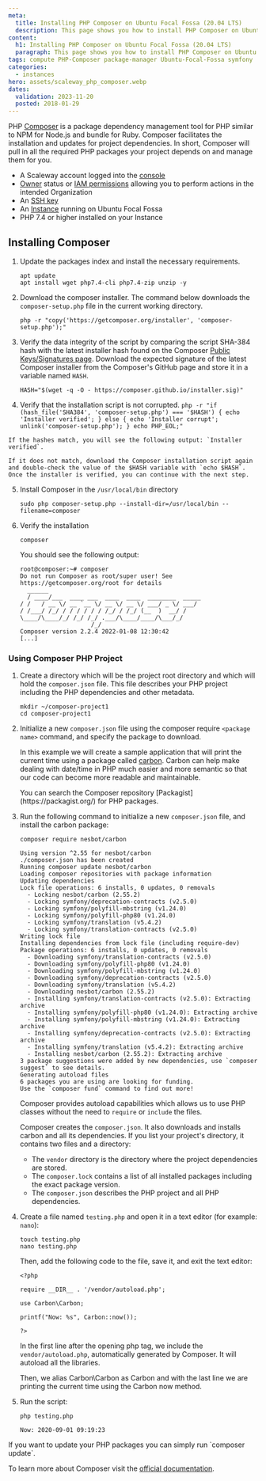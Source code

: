 ```yaml
---
meta:
  title: Installing PHP Composer on Ubuntu Focal Fossa (20.04 LTS)
  description: This page shows you how to install PHP Composer on Ubuntu Focal Fossa (20.04 LTS)
content:
  h1: Installing PHP Composer on Ubuntu Focal Fossa (20.04 LTS)
  paragraph: This page shows you how to install PHP Composer on Ubuntu Focal Fossa (20.04 LTS)
tags: compute PHP-Composer package-manager Ubuntu-Focal-Fossa symfony
categories:
  - instances
hero: assets/scaleway_php_composer.webp
dates:
  validation: 2023-11-20
  posted: 2018-01-29
---
```


PHP [Composer](https://getcomposer.org/) is a package dependency management tool for PHP similar to NPM for Node.js and bundle for Ruby. Composer facilitates the installation and updates for project dependencies. In short, Composer will pull in all the required PHP packages your project depends on and manage them for you.

<Macro id="requirements" />

- A Scaleway account logged into the [console](https://console.scaleway.com)
- [Owner](/identity-and-access-management/iam/concepts/#owner) status or [IAM permissions](/identity-and-access-management/iam/concepts/#permission) allowing you to perform actions in the intended Organization
- An [SSH key](/identity-and-access-management/organizations-and-projects/how-to/create-ssh-key/)
- An [Instance](/compute/instances/how-to/create-an-instance) running on Ubuntu Focal Fossa
- PHP 7.4 or higher installed on your Instance

## Installing Composer

1. Update the packages index and install the necessary requirements.
    ```
    apt update
    apt install wget php7.4-cli php7.4-zip unzip -y
    ```
2. Download the composer installer. The command below downloads the `composer-setup.php` file in the current working directory.
    ```
    php -r "copy('https://getcomposer.org/installer', 'composer-setup.php');"
    ```
3. Verify the data integrity of the script by comparing the script SHA-384 hash with the latest installer hash found on the Composer [Public Keys/Signatures page](https://composer.github.io/pubkeys.html). Download the expected signature of the latest Composer installer from the Composer's GitHub page and store it in a variable named `HASH`.
    ```
    HASH="$(wget -q -O - https://composer.github.io/installer.sig)"
    ```
  4. Verify that the installation script is not corrupted.
    ```
    php -r "if (hash_file('SHA384', 'composer-setup.php') === '$HASH') { echo 'Installer verified'; } else { echo 'Installer corrupt'; unlink('composer-setup.php'); } echo PHP_EOL;"
    ```

    If the hashes match, you will see the following output: `Installer verified`.

    If it does not match, download the Composer installation script again and double-check the value of the $HASH variable with `echo $HASH`. Once the installer is verified, you can continue with the next step.
5. Install Composer in the `/usr/local/bin` directory
    ```
    sudo php composer-setup.php --install-dir=/usr/local/bin --filename=composer
    ```
6. Verify the installation
    ```
    composer
    ```

    You should see the following output:

    ```
    root@composer:~# composer
    Do not run Composer as root/super user! See https://getcomposer.org/root for details
      ______
      / ____/___  ____ ___  ____  ____  ________  _____
    / /   / __ \/ __ `__ \/ __ \/ __ \/ ___/ _ \/ ___/
    / /___/ /_/ / / / / / / /_/ / /_/ (__  )  __/ /
    \____/\____/_/ /_/ /_/ .___/\____/____/\___/_/
                        /_/
    Composer version 2.2.4 2022-01-08 12:30:42
    [...]
    ```

### Using Composer PHP Project

1. Create a directory which will be the project root directory and which will hold the `composer.json` file. This file describes your PHP project including the PHP dependencies and other metadata.
    ```
    mkdir ~/composer-project1
    cd composer-project1
    ```
2. Initialize a new `composer.json` file using the composer require `<package name>` command, and specify the package to download.

    In this example we will create a sample application that will print the current time using a package called [carbon](https://carbon.nesbot.com/docs/). Carbon can help make dealing with date/time in PHP much easier and more semantic so that our code can become more readable and maintainable.

    <Message type="note">
      You can search the Composer repository [Packagist](https://packagist.org/) for PHP packages.
    </Message>
3. Run the following command to initialize a new `composer.json` file, and install the carbon package:
    ```
    composer require nesbot/carbon
    ```
    ```
    Using version ^2.55 for nesbot/carbon
    ./composer.json has been created
    Running composer update nesbot/carbon
    Loading composer repositories with package information
    Updating dependencies
    Lock file operations: 6 installs, 0 updates, 0 removals
      - Locking nesbot/carbon (2.55.2)
      - Locking symfony/deprecation-contracts (v2.5.0)
      - Locking symfony/polyfill-mbstring (v1.24.0)
      - Locking symfony/polyfill-php80 (v1.24.0)
      - Locking symfony/translation (v5.4.2)
      - Locking symfony/translation-contracts (v2.5.0)
    Writing lock file
    Installing dependencies from lock file (including require-dev)
    Package operations: 6 installs, 0 updates, 0 removals
      - Downloading symfony/translation-contracts (v2.5.0)
      - Downloading symfony/polyfill-php80 (v1.24.0)
      - Downloading symfony/polyfill-mbstring (v1.24.0)
      - Downloading symfony/deprecation-contracts (v2.5.0)
      - Downloading symfony/translation (v5.4.2)
      - Downloading nesbot/carbon (2.55.2)
      - Installing symfony/translation-contracts (v2.5.0): Extracting archive
      - Installing symfony/polyfill-php80 (v1.24.0): Extracting archive
      - Installing symfony/polyfill-mbstring (v1.24.0): Extracting archive
      - Installing symfony/deprecation-contracts (v2.5.0): Extracting archive
      - Installing symfony/translation (v5.4.2): Extracting archive
      - Installing nesbot/carbon (2.55.2): Extracting archive
    3 package suggestions were added by new dependencies, use `composer suggest` to see details.
    Generating autoload files
    6 packages you are using are looking for funding.
    Use the `composer fund` command to find out more!
    ```

    Composer provides autoload capabilities which allows us to use PHP classes without the need to `require` or `include` the files.

    Composer creates the `composer.json`. It also downloads and installs carbon and all its dependencies. If you list your project's directory, it contains two files and a directory:
    - The `vendor` directory is the directory where the project dependencies are stored.
    - The `composer.lock` contains a list of all installed packages including the exact package version.
    - The `composer.json` describes the PHP project and all PHP dependencies.
4. Create a file named `testing.php` and open it in a text editor (for example: `nano`):
    ```
    touch testing.php
    nano testing.php
    ```

    Then, add the following code to the file, save it, and exit the text editor:

    ```
    <?php

    require __DIR__ . '/vendor/autoload.php';

    use Carbon\Carbon;

    printf("Now: %s", Carbon::now());

    ?>
    ```

    In the first line after the opening php tag, we include the `vendor/autoload.php`, automatically generated by Composer. It will autoload all the libraries.

    Then, we alias Carbon\Carbon as Carbon and with the last line we are printing the current time using the Carbon now method.
5. Run the script:
    ```
    php testing.php
    ```
    ```
    Now: 2020-09-01 09:19:23
    ```

<Message type="note">
  If you want to update your PHP packages you can simply run `composer update`.
</Message>

To learn more about Composer visit the [official documentation](https://getcomposer.org/doc/).